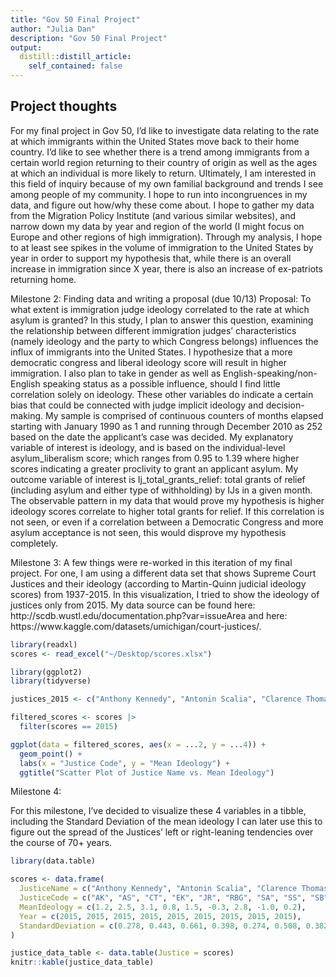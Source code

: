 ```yaml
---
title: "Gov 50 Final Project"
author: "Julia Dan"
description: "Gov 50 Final Project"
output:
  distill::distill_article:
    self_contained: false
---
```




## Project thoughts

For my final project in Gov 50, I'd like to investigate data relating to the rate at which immigrants within the United States move back to their home country. I'd like to see whether there is a trend among immigrants from a certain world region returning to their country of origin as well as the ages at which an individual is more likely to return. Ultimately, I am interested in this field of inquiry because of my own familial background and trends I see among people of my community. I hope to run into incongruences in my data, and figure out how/why these come about. I hope to gather my data from the Migration Policy Institute (and various similar websites), and narrow down my data by year and region of the world (I might focus on Europe and other regions of high immigration). Through my analysis, I hope to at least see spikes in the volume of immigration to the United States by year in order to support my hypothesis that, while there is an overall increase in immigration since X year, there is also an increase of ex-patriots returning home. 


Milestone 2: Finding data and writing a proposal (due 10/13)
Proposal:
To what extent is immigration judge ideology correlated to the rate at which asylum is granted? In this study, I plan to answer this question, examining the relationship between different immigration judges’ characteristics (namely ideology and the party to which Congress belongs) influences the influx of immigrants into the United States. I hypothesize that a more democratic congress and liberal ideology score will result in higher immigration. I also plan to take in gender as well as English-speaking/non-English speaking status as a possible influence, should I find little correlation solely on ideology. These other variables do indicate a certain bias that could be connected with judge implicit ideology and decision-making. My sample is comprised of continuous counters of months elapsed starting with January 1990 as 1 and running through December 2010 as 252 based on the date the applicant’s case was decided. My explanatory variable of interest is ideology, and is based on the individual-level asylum_liberalism score; which ranges from 0.95 to 1.39 where higher scores indicating a greater proclivity to grant an applicant asylum. My outcome variable of interest is Ij_total_grants_relief: total grants of relief (including asylum and either type of withholding) by IJs in a given month. The observable pattern in my data that would prove my hypothesis is higher ideology scores correlate to higher total grants for relief. If this correlation is not seen, or even if a correlation between a Democratic Congress and more asylum acceptance is not seen, this would disprove my hypothesis completely.


Milestone 3:
A few things were re-worked in this iteration of my final project. For one, I am using a different data set that shows Supreme Court Justices and their ideology (according to Martin-Quinn judicial ideology scores) from 1937-2015. In this visualization, I tried to show the ideology of justices only from 2015. My data source can be found here: http://scdb.wustl.edu/documentation.php?var=issueArea and here: https://www.kaggle.com/datasets/umichigan/court-justices/.

```r
library(readxl)
scores <- read_excel("~/Desktop/scores.xlsx")
```

```r
library(ggplot2)
library(tidyverse)
```

```r
justices_2015 <- c("Anthony Kennedy", "Antonin Scalia", "Clarence Thomas", "Elena Kagan", "John Roberts", "Ruth Bader Ginsburg", "Samuel Alito", "Sonia Sotomayor", "Stephen Breyer")
```

```r
filtered_scores <- scores |>
  filter(scores == 2015)
```

```r
ggplot(data = filtered_scores, aes(x = ...2, y = ...4)) +
  geom_point() +
  labs(x = "Justice Code", y = "Mean Ideology") +
  ggtitle("Scatter Plot of Justice Name vs. Mean Ideology")
```


Milestone 4:

For this milestone, I've decided to visualize these 4 variables in a tibble, including the Standard Deviation of the mean ideology I can later use this to figure out the spread of the Justices' left or right-leaning tendencies over the course of 70+ years.

```r
library(data.table)

scores <- data.frame(
  JusticeName = c("Anthony Kennedy", "Antonin Scalia", "Clarence Thomas", "Elena Kagan", "John Roberts", "Ruth Bader Ginsburg", "Samuel Alito", "Sonia Sotomayor", "Stephen Breyer"),
  JusticeCode = c("AK", "AS", "CT", "EK", "JR", "RBG", "SA", "SS", "SB"),
  MeanIdeology = c(1.2, 2.5, 3.1, 0.8, 1.5, -0.3, 2.8, -1.0, 0.2),
  Year = c(2015, 2015, 2015, 2015, 2015, 2015, 2015, 2015, 2015),
  StandardDeviation = c(0.278, 0.443, 0.661, 0.398, 0.274, 0.508, 0.382, 0.512, 0.381)
)

justice_data_table <- data.table(Justice = scores)
knitr::kable(justice_data_table)
```



